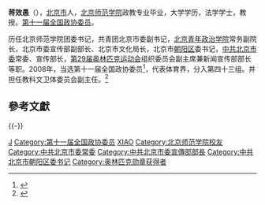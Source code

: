 '''蒋效愚'''（{{bd|1948年|4月|}}），[[北京市|北京市]]人，[[北京师范学院|北京师范学院]]政教专业毕业，大学学历，法学学士，教授。[[第十一届全国政协委员|第十一届全国政协委员]]。

历任北京师范学院团委书记，共青团北京市委副书记，[[北京青年政治学院|北京青年政治学院]]常务副院长，北京市委宣传部副部长、北京市文化局长，北京市[[朝阳区|朝阳区]]委书记，[[中共北京市委|中共北京市委]]常委、宣传部长，[[第29届奥林匹克运动会|第29届奥林匹克运动会]]组织委员会副主席兼新闻宣传部部长等职。2008年，当选第十一届全国政协委员<ref>{{cite news|title=第十一届全国政协委员名单|url=http://www.indaa.com.cn/zt/2009qglh/zxzs/200903/t20090303_127573.html|accessdate=2013-04-09|newspaper=新华社北京1月25日电 中国人民政治协商会议第十一届全国委员会委员名单(共2237人，2008年1月25日政协第十届全国委员会常务委员会第二十次会议通过)|date=2008年1月25日|deadurl=yes|archiveurl=https://web.archive.org/web/20130928014403/http://www.indaa.com.cn/zt/2009qglh/zxzs/200903/t20090303_127573.html|archivedate=2013年9月28日}}</ref>，代表体育界，分入第四十三组。并担任教科文卫体委员会副主任。<ref>{{cite news|title=全国政协信息-蒋效愚|url=http://www.cppcc.gov.cn/CMS/wylibary/showJcwyxtInfoWylibary.action?tabJcwyxt.guid=11W0022120&wytype=wjwy|accessdate=2013-04-11|newspaper=全国政协委员会|archive-date=2017-09-18|archive-url=https://web.archive.org/web/20170918021026/http://www.cppcc.gov.cn/CMS/wylibary/showJcwyxtInfoWylibary.action?tabJcwyxt.guid=11W0022120&wytype=wjwy|dead-url=no}}</ref>

==參考文獻==
{{reflist}}
{{-}}
{{start box}}
{{s-ppo|cpc}}
{{s-before|[[龙新民|龙新民]]}}
{{s-title|[[中国共产党北京市委员会|中国共产党北京市委员会]]宣传部部长|2001年3月-2002年5月}}
{{s-after|[[蔡赴朝|蔡赴朝]]}}
{{s-before|[[宋维良|宋维良]]}}
{{s-title|[[中国共产党北京市朝阳区委员会|中国共产党北京市朝阳区委员会]]书记|1994年12月-2000年8月}}
{{s-after|[[刘晓晨|刘晓晨]]}}
{{end box}}
{{中国政治人物小作品}}
[[Category:北京人|J]]
[[Category:第十一届全国政协委员|Category:第十一届全国政协委员]]
[[Category:蔣姓|XIAO]]
[[Category:北京师范学院校友|Category:北京师范学院校友]]
[[Category:中共北京市委常委|Category:中共北京市委常委]]
[[Category:中共北京市委宣傳部部長|Category:中共北京市委宣傳部部長]]
[[Category:中共北京市朝阳区委书记|Category:中共北京市朝阳区委书记]]
[[Category:奥林匹克勋章获得者|Category:奥林匹克勋章获得者]]
